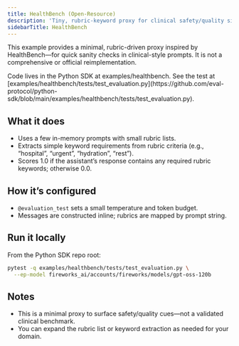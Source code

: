 ```yaml
---
title: HealthBench (Open-Resource)
description: 'Tiny, rubric-keyword proxy for clinical safety/quality signals'
sidebarTitle: HealthBench
---
```


This example provides a minimal, rubric-driven proxy inspired by HealthBench—for quick sanity checks in clinical-style prompts. It is not a comprehensive or official reimplementation.

<Note>
Code lives in the Python SDK at examples/healthbench. See the test at [examples/healthbench/tests/test_evaluation.py](https://github.com/eval-protocol/python-sdk/blob/main/examples/healthbench/tests/test_evaluation.py).
</Note>

## What it does

- Uses a few in-memory prompts with small rubric lists.
- Extracts simple keyword requirements from rubric criteria (e.g., “hospital”, “urgent”, “hydration”, “rest”).
- Scores 1.0 if the assistant’s response contains any required rubric keywords; otherwise 0.0.

## How it’s configured

- `@evaluation_test` sets a small temperature and token budget.
- Messages are constructed inline; rubrics are mapped by prompt string.

## Run it locally

From the Python SDK repo root:

```bash
pytest -q examples/healthbench/tests/test_evaluation.py \
  --ep-model fireworks_ai/accounts/fireworks/models/gpt-oss-120b
```

## Notes

- This is a minimal proxy to surface safety/quality cues—not a validated clinical benchmark.
- You can expand the rubric list or keyword extraction as needed for your domain.
